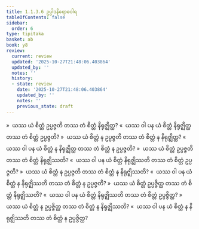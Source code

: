 ```yaml
---
title: 1.1.3.6 ဥပ္ပါဒနိရောဓဝါရ
tableOfContents: false
sidebar:
  order: 6
type: tipitaka
basket: ab
book: y8
review:
  current: review
  updated: '2025-10-27T21:48:06.403864'
  updated_by: ''
  notes: ''
  history:
  - state: review
    date: '2025-10-27T21:48:06.403864'
    updated_by: ''
    notes: ''
    previous_state: draft
---
```



<ReviewStatus review={frontmatter.review} showDetails={true} />

<HypothesisAnnotation frontmatter={frontmatter} />

<DynamicBreadcrumb />

<Division number="50" book="y8" e="ch" v="34" p="298">

<Paragraph number="206" book="y8">
»  ယဿ ယံ စိတ္တံ ဥပ္ပဇ္ဇတိ တဿ တံ စိတ္တံ နိရုဇ္ဈိတ္ထ?
</Paragraph>

<Paragraph number="207" book="y8">
«  ယဿ ဝါ ပန ယံ စိတ္တံ နိရုဇ္ဈိတ္ထ တဿ တံ စိတ္တံ ဥပ္ပဇ္ဇတိ?
</Paragraph>

<Paragraph number="208" book="y8">
»  ယဿ ယံ စိတ္တံ န ဥပ္ပဇ္ဇတိ တဿ တံ စိတ္တံ န နိရုဇ္ဈိတ္ထ?
</Paragraph>

<Paragraph number="209" book="y8">
«  ယဿ ဝါ ပန ယံ စိတ္တံ န နိရုဇ္ဈိတ္ထ တဿ တံ စိတ္တံ န ဥပ္ပဇ္ဇတိ?
</Paragraph>

</Division>
<Division number="51" book="y8" e="ch" v="34" p="298">

<Paragraph number="210" book="y8">
»  ယဿ ယံ စိတ္တံ ဥပ္ပဇ္ဇတိ တဿ တံ စိတ္တံ နိရုဇ္ဈိဿတိ?
</Paragraph>

<Paragraph number="211" book="y8">
«  ယဿ ဝါ ပန ယံ စိတ္တံ နိရုဇ္ဈိဿတိ တဿ တံ စိတ္တံ ဥပ္ပဇ္ဇတိ?
</Paragraph>

<Paragraph number="212" book="y8">
»  ယဿ ယံ စိတ္တံ န ဥပ္ပဇ္ဇတိ တဿ တံ စိတ္တံ န နိရုဇ္ဈိဿတိ?
</Paragraph>

<Paragraph number="213" book="y8">
«  ယဿ ဝါ ပန ယံ စိတ္တံ န နိရုဇ္ဈိဿတိ တဿ တံ စိတ္တံ န ဥပ္ပဇ္ဇတိ?
</Paragraph>

</Division>
<Division number="52" book="y8" e="ch" v="34" p="298">

<Paragraph number="214" book="y8">
»  ယဿ ယံ စိတ္တံ ဥပ္ပဇ္ဇိတ္ထ တဿ တံ စိတ္တံ နိရုဇ္ဈိဿတိ?
</Paragraph>

<Paragraph number="215" book="y8">
«  ယဿ ဝါ ပန ယံ စိတ္တံ နိရုဇ္ဈိဿတိ တဿ တံ စိတ္တံ ဥပ္ပဇ္ဇိတ္ထ?
</Paragraph>

<Paragraph number="216" book="y8">
»  ယဿ ယံ စိတ္တံ န ဥပ္ပဇ္ဇိတ္ထ တဿ တံ စိတ္တံ န နိရုဇ္ဈိဿတိ?
</Paragraph>

<Paragraph number="217" book="y8">
«  ယဿ ဝါ ပန ယံ စိတ္တံ န နိရုဇ္ဈိဿတိ တဿ တံ စိတ္တံ န ဥပ္ပဇ္ဇိတ္ထ?
</Paragraph>
</Division>